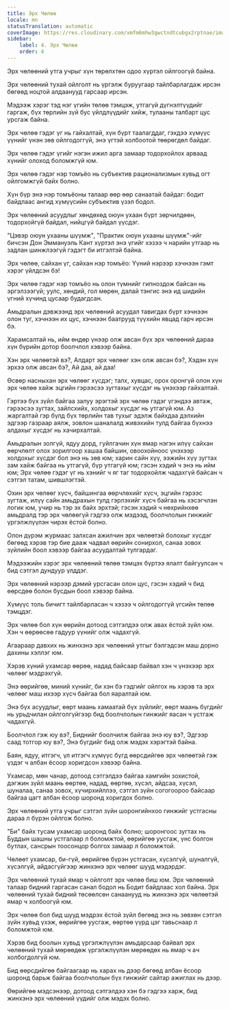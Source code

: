 ```yaml
---
title: Эрх Чөлөө
locale: mn
statusTranslation: automatic
coverImage: https://res.cloudinary.com/xmfm6mhw3gwctndtcubgx2rptnae/image/upload/v1741354419/small_cover_la_gran_rebelion_28716e29d2.webp
sidebar:
    label: 4. Эрх Чөлөө
    order: 4
---
```

Эрх чөлөөний утга учрыг хүн төрөлхтөн одоо хүртэл ойлгоогүй байна.

Эрх чөлөөний тухай ойлголт нь үргэлж буруугаар тайлбарлагдаж ирсэн бөгөөд ноцтой алдаанууд гарсаар ирсэн.

Мэдээж хэрэг тэд нэг үгийн төлөө тэмцэж, утгагүй дүгнэлтүүдийг гаргаж, бүх төрлийн зүй бус үйлдлүүдийг хийж, тулааны талбарт цус урсгаж байна.

Эрх чөлөө гэдэг үг нь гайхалтай, хүн бүрт таалагддаг, гэхдээ хүмүүс үүнийг үнэн зөв ойлгодоггүй, энэ үгтэй холбоотой төөрөгдөл байдаг.

Эрх чөлөө гэдэг үгийг нэгэн ижил арга замаар тодорхойлох арваад хүнийг олоход боломжгүй юм.

Эрх чөлөө гэдэг нэр томъёо нь субъектив рационализмын хувьд огт ойлгомжгүй байх болно.

Хүн бүр энэ нэр томъёоны талаар өөр өөр санаатай байдаг: бодит байдлаас ангид хүмүүсийн субъектив үзэл бодол.

Эрх чөлөөний асуудлыг хөндөхөд оюун ухаан бүрт зөрчилдөөн, тодорхойгүй байдал, нийцгүй байдал үүсдэг.

"Цэвэр оюун ухааны шүүмж", "Практик оюун ухааны шүүмж"-ийг бичсэн Дон Эммануэль Кант хүртэл энэ үгийг хэзээ ч нарийн утгаар нь задлан шинжлээгүй гэдэгт би итгэлтэй байна.

Эрх чөлөө, сайхан үг, сайхан нэр томъёо: Үүний нэрээр хэчнээн гэмт хэрэг үйлдсэн бэ!

Эрх чөлөө гэдэг нэр томъёо нь олон түмнийг гипноздож байсан нь эргэлзээгүй; уулс, хөндий, гол мөрөн, далай тэнгис энэ ид шидийн үгний хүчинд цусаар будагдсан.

Амьдралын дэвжээнд эрх чөлөөний асуудал тавигдах бүрт хэчнээн олон туг, хэчнээн их цус, хэчнээн баатрууд түүхийн явцад гарч ирсэн бэ.

Харамсалтай нь, ийм өндөр үнээр олж авсан бүх эрх чөлөөний дараа хүн бүрийн дотор боолчлол хэвээр байна.

Хэн эрх чөлөөтэй вэ?, Алдарт эрх чөлөөг хэн олж авсан бэ?, Хэдэн хүн эрхээ олж авсан бэ?, Ай даа, ай даа!

Өсвөр насныхан эрх чөлөөг хүсдэг; талх, хувцас, орох оронгүй олон хүн эрх чөлөө хайж эцгийн гэрээсээ зугтахыг хүсдэг нь үнэхээр гайхалтай.

Гэртээ бүх зүйл байгаа залуу эрэгтэй эрх чөлөө гэдэг үгэндээ автаж, гэрээсээ зугтах, зайлсхийх, холдохыг хүсдэг нь утгагүй юм. Аз жаргалтай гэр бүлд бүх төрлийн тав тухыг эдэлж байхдаа дэлхийн эдгээр газраар аялж, зовлон шаналалд живэхийн тулд байгаа бүхнээ алдахыг хүсдэг нь хачирхалтай.

Амьдралын золгүй, ядуу дорд, гуйлгачин хүн ямар нэгэн илүү сайхан өөрчлөлт олох зорилгоор хашаа байшин, овоохойноос үнэхээр холдохыг хүсдэг бол энэ нь зөв юм; харин сайн хүү, ээжийн хүү зугтах зам хайж байгаа нь утгагүй, бүр утгагүй юм; гэсэн хэдий ч энэ нь ийм юм; Эрх чөлөө гэдэг үг нь хэнийг ч яг таг тодорхойлж чадахгүй байсан ч сэтгэл татам, шившлэгтэй.

Охин эрх чөлөөг хүсч, байшингаа өөрчлөхийг хүсч, эцгийн гэрээс зугтаж, илүү сайн амьдрахын тулд гэрлэхийг хүсч байгаа нь хэсэгчлэн логик юм, учир нь тэр эх байх эрхтэй; гэсэн хэдий ч нөхрийнхөө амьдралд тэр эрх чөлөөгүй гэдгээ олж мэдээд, боолчлолын гинжийг үргэлжлүүлэн чирэх ёстой болно.

Олон дүрэм журмаас залхсан ажилчин эрх чөлөөтэй болохыг хүсдэг бөгөөд хэрэв тэр бие дааж чадвал өөрийн сонирхол, санаа зовох зүйлийн боол хэвээр байгаа асуудалтай тулгардаг.

Мэдээжийн хэрэг эрх чөлөөний төлөө тэмцэх бүртээ ялалт байгуулсан ч бид сэтгэл дундуур үлддэг.

Эрх чөлөөний нэрээр дэмий урсгасан олон цус, гэсэн хэдий ч бид өөрсдөө болон бусдын боол хэвээр байна.

Хүмүүс толь бичигт тайлбарласан ч хэзээ ч ойлгодоггүй үгсийн төлөө тэмцдэг.

Эрх чөлөө бол хүн өөрийн дотоод сэтгэлдээ олж авах ёстой зүйл юм. Хэн ч өөрөөсөө гадуур үүнийг олж чадахгүй.

Агаараар давхих нь жинхэнэ эрх чөлөөний утгыг бэлгэдсэн маш дорно дахины хэллэг юм.

Хэрэв хүний ухамсар өөрөө, надад байсаар байвал хэн ч үнэхээр эрх чөлөөг мэдрэхгүй.

Энэ өөрийгөө, миний хүнийг, би хэн бэ гэдгийг ойлгох нь хэрэв та эрх чөлөөг маш ихээр хүсч байгаа бол яаралтай юм.

Энэ бүх асуудлыг, өөрт маань хамаатай бүх зүйлийг, өөрт маань бүгдийг нь урьдчилан ойлголгүйгээр бид боолчлолын гинжийг яасан ч устгаж чадахгүй.

Боолчлол гэж юу вэ?, Биднийг боолчилж байгаа энэ юу вэ?, Эдгээр саад тотгор юу вэ?, Энэ бүгдийг бид олж мэдэх хэрэгтэй байна.

Баян, ядуу, итгэгч, үл итгэгч хүмүүс бүгд өөрсдийгөө эрх чөлөөтэй гэж үздэг ч албан ёсоор хоригдсон хэвээр байна.

Ухамсар, мөн чанар, дотоод сэтгэлдээ байгаа хамгийн зохистой, дэгжин зүйл маань өөртөө, надад, өөртөө, хүсэл, айдсаа, хүсэл, шуналаа, санаа зовох, хүчирхийллээ, сэтгэл зүйн согогоороо байсаар байгаа цагт албан ёсоор шоронд хоригдох болно.

Эрх чөлөөний утга учрыг сэтгэл зүйн шоронгийнхоо гинжийг устгасны дараа л бүрэн ойлгож болно.

"Би" байх тусам ухамсар шоронд байх болно; шоронгоос зугтах нь Буддын шашны устгалаар л боломжтой, өөрийгөө уусгаж, үнс болгон бутлах, сансрын тоосонцор болгох замаар л боломжтой.

Чөлөөт ухамсар, би-гүй, өөрийгөө бүрэн устгасан, хүсэлгүй, шуналгүй, хүсэлгүй, айдасгүйгээр жинхэнэ эрх чөлөөг шууд мэдэрдэг.

Эрх чөлөөний тухай ямар ч ойлголт эрх чөлөө биш юм. Эрх чөлөөний талаар бидний гаргасан санал бодол нь Бодит байдлаас хол байна. Эрх чөлөөний тухай бидний төсөөлсөн санаанууд нь жинхэнэ эрх чөлөөтэй ямар ч холбоогүй юм.

Эрх чөлөө бол бид шууд мэдрэх ёстой зүйл бөгөөд энэ нь зөвхөн сэтгэл зүйн хувьд үхэж, өөрийгөө уусгаж, өөртөө үүрд цэг тавьснаар л боломжтой юм.

Хэрэв бид боолын хувьд үргэлжлүүлэн амьдарсаар байвал эрх чөлөөний тухай мөрөөдөж үргэлжлүүлэн мөрөөдөх нь ямар ч ач холбогдолгүй юм.

Бид өөрсдийгөө байгаагаар нь харах нь дээр бөгөөд албан ёсоор шоронд барьж байгаа боолчлолын бүх гинжийг сайтар ажиглах нь дээр.

Өөрийгөө мэдсэнээр, дотоод сэтгэлдээ хэн бэ гэдгээ харж, бид жинхэнэ эрх чөлөөний үүдийг олж мэдэх болно.

